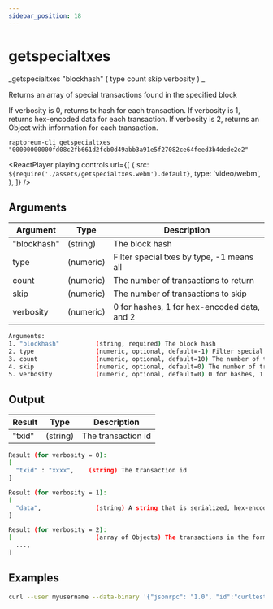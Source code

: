 ```yaml
---
sidebar_position: 18
---
```



# getspecialtxes

_getspecialtxes "blockhash" ( type count skip verbosity ) _

Returns an array of special transactions found in the specified block

If verbosity is 0, returns tx hash for each transaction.
If verbosity is 1, returns hex-encoded data for each transaction.
If verbosity is 2, returns an Object with information for each transaction.

`raptoreum-cli getspecialtxes "00000000000fd08c2fb661d2fcb0d49abb3a91e5f27082ce64feed3b4dede2e2"`

<ReactPlayer
  playing
  controls
  url={[
    {
      src: `${require('./assets/getspecialtxes.webm').default}`,
      type: 'video/webm',
    },
  ]}
/>

## Arguments

| Argument    | Type      | Description                                 |
| ----------- | --------- | ------------------------------------------- |
| "blockhash" | (string)  | The block hash                              |
| type        | (numeric) | Filter special txes by type, -1 means all   |
| count       | (numeric) | The number of transactions to return        |
| skip        | (numeric) | The number of transactions to skip          |
| verbosity   | (numeric) | 0 for hashes, 1 for hex-encoded data, and 2 |

```bash
Arguments:
1. "blockhash"          (string, required) The block hash
2. type                 (numeric, optional, default=-1) Filter special txes by type, -1 means all types
3. count                (numeric, optional, default=10) The number of transactions to return
4. skip                 (numeric, optional, default=0) The number of transactions to skip
5. verbosity            (numeric, optional, default=0) 0 for hashes, 1 for hex-encoded data, and 2 for json object
```

## Output

| Result | Type     | Description        |
| ------ | -------- | ------------------ |
| "txid" | (string) | The transaction id |

```bash
Result (for verbosity = 0):
[
  "txid" : "xxxx",    (string) The transaction id
]

Result (for verbosity = 1):
[
  "data",               (string) A string that is serialized, hex-encoded data for the transaction
]

Result (for verbosity = 2):
[                       (array of Objects) The transactions in the format of the getrawtransaction RPC.
  ...,
]
```

## Examples

```bash
curl --user myusername --data-binary '{"jsonrpc": "1.0", "id":"curltest", "method": "getspecialtxes", "params": ["00000000000fd08c2fb661d2fcb0d49abb3a91e5f27082ce64feed3b4dede2e2"] }' -H 'content-type: text/plain;' http://127.0.0.1:9998/
```
